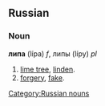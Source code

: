 == Russian ==
[[Category:Russian nouns]]
=== Noun ===
'''липа''' (lípa) ''f'', липы (lípy) ''pl''

# [[lime tree]], [[linden]].
# [[forgery]], [[fake]].